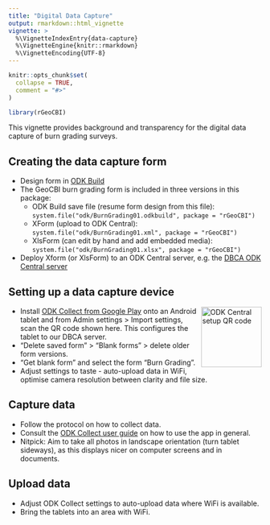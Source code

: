 ```yaml
---
title: "Digital Data Capture"
output: rmarkdown::html_vignette
vignette: >
  %\VignetteIndexEntry{data-capture}
  %\VignetteEngine{knitr::rmarkdown}
  %\VignetteEncoding{UTF-8}
---
```


```r
knitr::opts_chunk$set(
  collapse = TRUE,
  comment = "#>"
)
```

```r
library(rGeoCBI)
```

This vignette provides background and transparency for the digital data capture
of burn grading surveys.

## Creating the data capture form

* Design form in [ODK Build](https://build.opendatakit.org/)
* The GeoCBI burn grading form is included in three versions in this package:
  * ODK Build save file (resume form design from this file):
    `system.file("odk/BurnGrading01.odkbuild", package = "rGeoCBI")`
  * XForm (upload to ODK Central): 
    `system.file("odk/BurnGrading01.xml", package = "rGeoCBI")`
  * XlsForm (can edit by hand and add embedded media): 
    `system.file("odk/BurnGrading01.xlsx", package = "rGeoCBI")`
* Deploy Xform (or XlsForm) to an ODK Central server, e.g. the 
  [DBCA ODK Central server](https://odkcentral.dbca.wa.gov.au/#/projects/2)

## Setting up a data capture device

<img src="../man/figures/odkcentral.png" align="right" alt="ODK Central setup QR code" width="120" />

* Install [ODK Collect from Google Play](https://play.google.com/store/apps/details?id=org.odk.collect.android) 
  onto an Android tablet and from Admin settings > Import settings, 
  scan the QR code shown here. This configures the tablet to our DBCA server.
* "Delete saved form" > "Blank forms" > delete older form versions.
* "Get blank form" and select the form "Burn Grading".
* Adjust settings to taste - auto-upload data in WiFi, optimise camera 
  resolution between clarity and file size.

## Capture data

* Follow the protocol on how to collect data.
* Consult the 
  [ODK Collect user guide](https://docs.opendatakit.org/collect-intro/) 
  on how to use the app in general.
* Nitpick: Aim to take all photos in landscape orientation (turn tablet 
  sideways), as this displays nicer on computer screens and in documents.
  
## Upload data

* Adjust ODK Collect settings to auto-upload data where WiFi is available.
* Bring the tablets into an area with WiFi.
